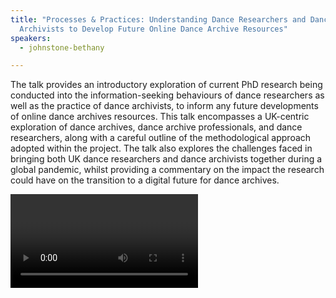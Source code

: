 ```yaml
---
title: "Processes & Practices: Understanding Dance Researchers and Dance
  Archivists to Develop Future Online Dance Archive Resources"
speakers:
  - johnstone-bethany

---
```

The talk provides an introductory exploration of current PhD research being conducted into the information-seeking behaviours of dance researchers as well as the practice of dance archivists, to inform any future developments of online dance archives resources. This talk encompasses a UK-centric exploration of dance archives, dance archive professionals, and dance researchers, along with a careful outline of the methodological approach adopted within the project. The talk also explores the challenges faced in bringing both UK dance researchers and dance archivists together during a global pandemic, whilst providing a commentary on the impact the research could have on the transition to a digital future for dance archives.

<Video provider="youtube" id="wl14TCc51Kk" />

<Speakers>
  <Speaker speaker="johnstone-bethany">

  </Speaker>
</Speakers>